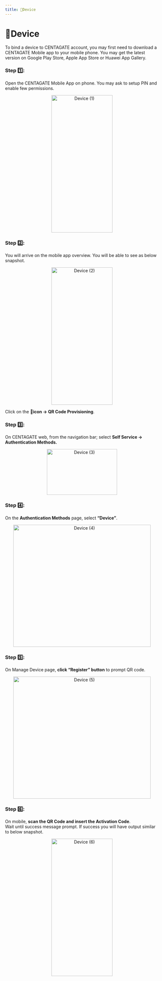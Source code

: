 ```yaml
---
title: 📱Device
---
```


# 📱Device

To bind a device to CENTAGATE account, you may first need to download a CENTAGATE Mobile app to your mobile phone. You may get the latest version on Google Play Store, Apple App Store or Huawei App Gallery.

### Step 1️⃣: 
Open the CENTAGATE Mobile App on phone. You may ask to setup PIN and enable few permissions.

&#x20;    
<p align="center">
  <img 
    src="https://raw.githubusercontent.com/signingclouddev/CentagateDocs/main/image/1.5 Hanbook/device1.gif" 
    width="200" 
    height="450" 
    alt="Device (1)"
  />
</p>

### Step 2️⃣: 
You will arrive on the mobile app overview. You will be able to see as below snapshot.

&#x20;    
<p align="center">
  <img 
    src="https://raw.githubusercontent.com/signingclouddev/CentagateDocs/main/image/1.5 Hanbook/device2.jpg" 
    width="200" 
    height="450" 
    alt="Device (2)"
  />
</p>

Click on the **👤icon → QR Code Provisioning**.

### Step 3️⃣: 
On CENTAGATE web, from the navigation bar; select **Self Service → Authentication Methods.**

&#x20;    
<p align="center">
  <img 
    src="https://raw.githubusercontent.com/signingclouddev/CentagateDocs/main/image/1.5 Hanbook/device3.png" 
    width="230" 
    height="150" 
    alt="Device (3)"
  />
</p>

### Step 4️⃣: 
On the **Authentication Methods** page, select **“Device”**.

&#x20;    
<p align="center">
  <img 
    src="https://raw.githubusercontent.com/signingclouddev/CentagateDocs/main/image/1.5 Hanbook/device4.png" 
    width="450" 
    height="400" 
    alt="Device (4)"
  />
</p>


### Step 5️⃣: 
On Manage Device page, **click “Register” button** to prompt QR code.

&#x20;    
<p align="center">
  <img 
    src="https://raw.githubusercontent.com/signingclouddev/CentagateDocs/main/image/1.5 Hanbook/device5.gif" 
    width="450" 
    height="400" 
    alt="Device (5)"
  />
</p>


### Step 6️⃣: 
On mobile, **scan the QR Code and insert the Activation Code**.  
Wait until success message prompt. If success you will have output similar to below snapshot.

&#x20;    
<p align="center">
  <img 
    src="https://raw.githubusercontent.com/signingclouddev/CentagateDocs/main/image/1.5 Hanbook/device6.jpg" 
    width="200" 
    height="450" 
    alt="Device (6)"
  />
</p>
